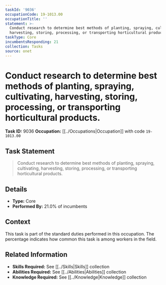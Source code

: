 ```yaml
---
taskId: '9036'
occupationCode: 19-1013.00
occupationTitle: ''
statement: >-
  Conduct research to determine best methods of planting, spraying, cultivating,
  harvesting, storing, processing, or transporting horticultural products.
taskType: Core
incumbentsResponding: 21
collection: Tasks
source: onet
---
```

# Conduct research to determine best methods of planting, spraying, cultivating, harvesting, storing, processing, or transporting horticultural products.

**Task ID:** 9036
**Occupation:** [[../Occupations|Occupation]] with code `19-1013.00`

## Task Statement

> Conduct research to determine best methods of planting, spraying, cultivating, harvesting, storing, processing, or transporting horticultural products.

## Details

- **Type:** Core
- **Performed By:** 21.0% of incumbents

## Context

This task is part of the standard duties performed in this occupation. The percentage indicates how common this task is among workers in the field.

## Related Information

- **Skills Required:** See [[../Skills|Skills]] collection
- **Abilities Required:** See [[../Abilities|Abilities]] collection
- **Knowledge Required:** See [[../Knowledge|Knowledge]] collection
